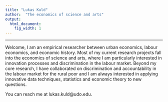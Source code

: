 ```yaml
---
title: "Lukas Kuld"
author:  "The economics of science and arts"
output:
  html_document:
    fig_width: 1
---
```


----
Welcome, I am an empirical researcher between urban economics, labour economics, and economic history. Most of my current research projects fall into the economics of science and arts, where I am particularly interested in innovation processes and discrimination in the labour market. Beyond my core research, I have collaborated on discrimination and accountability in the labour market for the rural poor and I am always interested in applying innovative data techniques, statistics and economic theory to new questions.

You can reach me at lukas.kuld@udo.edu.